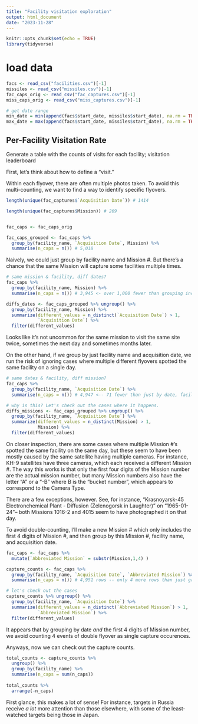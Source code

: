 ```yaml
---
title: "Facility visitation exploration"
output: html_document
date: "2023-11-28"
---
```


```r
knitr::opts_chunk$set(echo = TRUE)
library(tidyverse)
```

# load data
```r
facs <- read_csv("facilities.csv")[-1]
missiles <- read_csv("missiles.csv")[-1]
fac_caps_orig <- read_csv("fac_captures.csv")[-1]
miss_caps_orig <- read_csv("miss_captures.csv")[-1]

# get date range
min_date = min(append(facs$start_date, missiles$start_date), na.rm = TRUE)
max_date = max(append(facs$start_date, missiles$start_date), na.rm = TRUE)
```

## Per-Facility Visitation Rate
Generate a table with the counts of visits for each facility; visitation leaderboard

First, let's think about how to define a "visit."

Within each flyover, there are often multiple photos taken. To avoid this multi-counting, we want to find a way to identify specific flyovers.
```r
length(unique(fac_captures$`Acquisition Date`)) # 1414

length(unique(fac_captures$Mission)) # 269


fac_caps <- fac_caps_orig

fac_caps_grouped <- fac_caps %>% 
  group_by(facility_name, `Acquisition Date`, Mission) %>%
  summarise(n_caps = n()) # 5,018
```

Naively, we could just group by facility name and Mission #. But there's a chance that the same Mission will capture some facilities multiple times.
```r
# same mission & facility, diff dates?
fac_caps %>% 
  group_by(facility_name, Mission) %>%
  summarise(n_caps = n()) # 3,945 <- over 1,000 fewer than grouping including Date also, implying the same Mission often photographs the same site on multiple different days

diffs_dates <- fac_caps_grouped %>% ungroup() %>%
  group_by(facility_name, Mission) %>%
  summarize(different_values = n_distinct(`Acquisition Date`) > 1,
            `Acquisition Date`) %>%
  filter(different_values)
```
Looks like it's not uncommon for the same mission to visit the same site twice, sometimes the next day and sometimes months later. 

On the other hand, if we group by just facility name and acquisition date, we run the risk of ignoring cases where multiple different flyovers spotted the same facility on a single day.
```r
# same dates & facility, diff mission?
fac_caps %>% 
  group_by(facility_name, `Acquisition Date`) %>%
  summarise(n_caps = n()) # 4,947 <-- 71 fewer than just by date, facility, *and* Mission, implying there are some cases where multiple missions photographed the same site on the same day.

# why is this? Let's check out the cases where it happens.
diffs_missions <- fac_caps_grouped %>% ungroup() %>%
  group_by(facility_name, `Acquisition Date`) %>%
  summarize(different_values = n_distinct(Mission) > 1,
            Mission) %>%
  filter(different_values)
```
On closer inspection, there are some cases where multiple Mission #'s spotted the same facility on the same day, but these seem to have been mostly caused by the same satellite having multiple cameras. For instance, KH-9 satellites have three cameras, which each received a different Mission #. The way this works is that only the first four digits of the Mission number are the actual mission number, but many Mission numbers also have the letter "A" or a "-B" where B is the "bucket number", which appears to correspond to the Camera Type.

There are a few exceptions, however. See, for instance, "Krasnoyarsk-45 Electronchemical Plant - Diffusion (Zelenogorsk in Laughter)" on "1965-01-24"-- both Missions 1016-2 and 4015 seem to have photographed it on that day.

To avoid double-counting, I'll make a new Mission # which only includes the first 4 digits of Mission #, and then group by this Mission #, facility name, and acquisition date.
```r
fac_caps <- fac_caps %>%
  mutate(`Abbreviated Mission` = substr(Mission,1,4) )

capture_counts <- fac_caps %>% 
  group_by(facility_name, `Acquisition Date`, `Abbreviated Mission`) %>%
  summarise(n_caps = n()) # 4,951 rows -- only 4 more rows than just grouping by name & date

# let's check out the cases
capture_counts %>% ungroup() %>%
  group_by(facility_name, `Acquisition Date`) %>%
  summarize(different_values = n_distinct(`Abbreviated Mission`) > 1,
            `Abbreviated Mission`) %>%
  filter(different_values)
```
It appears that by grouping by date *and* the first 4 digits of Mission number, we avoid counting 4 events of double flyover as single capture occurences.

Anyways, now we can check out the capture counts.
```r
total_counts <- capture_counts %>%
  ungroup() %>%
  group_by(facility_name) %>%
  summarise(n_caps = sum(n_caps))
  
total_counts %>%
  arrange(-n_caps)
```
First glance, this makes a lot of sense! For instance, targets in Russia receive *a lot* more attention than those elsewhere, with some of the least-watched targets being those in Japan.

